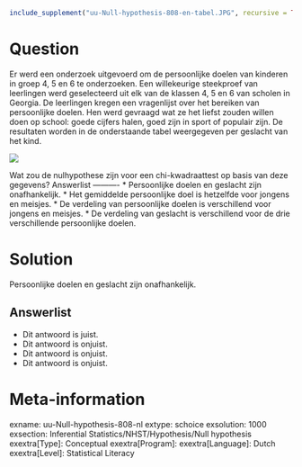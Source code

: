 ```r
include_supplement("uu-Null-hypothesis-808-en-tabel.JPG", recursive = TRUE)
```


Question
========
  
Er werd een onderzoek uitgevoerd om de persoonlijke doelen van kinderen in groep 4, 5 en 6 te onderzoeken.  Een willekeurige steekproef van leerlingen werd geselecteerd uit elk van de klassen 4, 5 en 6 van scholen in Georgia.  De leerlingen kregen een vragenlijst over het bereiken van persoonlijke doelen.  Hen werd gevraagd wat ze het liefst zouden willen doen op school: goede cijfers halen, goed zijn in sport of populair zijn.  De resultaten worden in de onderstaande tabel weergegeven per geslacht van het kind.

![](uu-Null-hypothesis-808-en-tabel.JPG)


Wat zou de nulhypothese zijn voor een chi-kwadraattest op basis van deze gegevens? 
Answerlist
----------
* Persoonlijke doelen en geslacht zijn onafhankelijk.
* Het gemiddelde persoonlijke doel is hetzelfde voor jongens en meisjes.
* De verdeling van persoonlijke doelen is verschillend voor jongens en meisjes.
* De verdeling van geslacht is verschillend voor de drie verschillende persoonlijke doelen. 

Solution
========
  
Persoonlijke doelen en geslacht zijn onafhankelijk.

Answerlist
----------
* Dit antwoord is juist.
* Dit antwoord is onjuist.
* Dit antwoord is onjuist.
* Dit antwoord is onjuist.

Meta-information
================
exname: uu-Null-hypothesis-808-nl
extype: schoice
exsolution: 1000
exsection: Inferential Statistics/NHST/Hypothesis/Null hypothesis
exextra[Type]: Conceptual
exextra[Program]: 
exextra[Language]: Dutch
exextra[Level]: Statistical Literacy